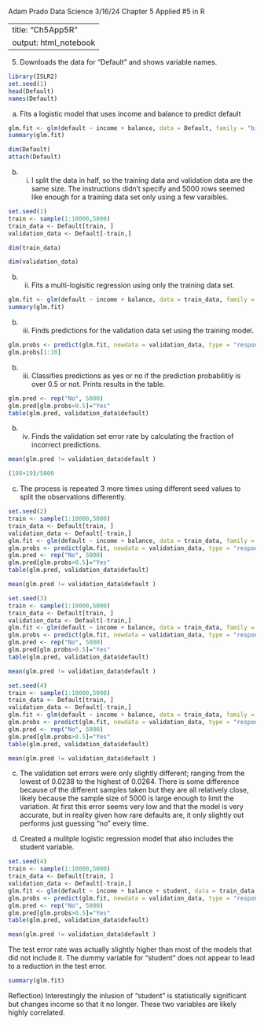 Adam Prado
Data Science
3/16/24
Chapter 5 Applied #5 in R

---
title: "Ch5App5R"
output: html_notebook
---


5)
Downloads the data for "Default" and shows variable names.
```{r}
library(ISLR2)
set.seed(1)
head(Default)
names(Default)
```

a) 
Fits a logistic model that uses income and balance to predict default

```{r}
glm.fit <- glm(default ~ income + balance, data = Default, family = "binomial")
summary(glm.fit)
```
```{r}
dim(Default)
attach(Default)
```

b) i) 
I split the data in half, so the training data and validation data are the same size.  The instructions didn't specify and 5000 rows seemed like enough for a training data set only using a few varaibles. 
```{r}
set.seed(1)
train <- sample(1:10000,5000)
train_data <- Default[train, ]
validation_data <- Default[-train,]
```
```{r}
dim(train_data)
```

```{r}
dim(validation_data)
```

b) ii)
Fits a multi-logisitic regression using only the training data set.
```{r}
glm.fit <- glm(default ~ income + balance, data = train_data, family = "binomial")
summary(glm.fit)
```
b) iii)
Finds predictions for the validation data set using the training model. 
```{r}
glm.probs <- predict(glm.fit, newdata = validation_data, type = "response")
glm.probs[1:10]
```
b) iii)
Classifies predictions as yes or no if the prediction probabilitiy is over 0.5 or not.  Prints results in the table. 
```{r}
glm.pred <- rep("No", 5000)
glm.pred[glm.probs>0.5]="Yes"
table(glm.pred, validation_data$default)
```
b) iv)
Finds the validation set error rate by calculating the fraction of incorrect predictions. 
```{r}
mean(glm.pred != validation_data$default )
```
```{r}
(108+19)/5000

```
c) The process is repeated 3 more times using different seed values to split the observations differently.
```{r}
set.seed(2)
train <- sample(1:10000,5000)
train_data <- Default[train, ]
validation_data <- Default[-train,]
glm.fit <- glm(default ~ income + balance, data = train_data, family = "binomial")
glm.probs <- predict(glm.fit, newdata = validation_data, type = "response")
glm.pred <- rep("No", 5000)
glm.pred[glm.probs>0.5]="Yes"
table(glm.pred, validation_data$default)

```
```{r}
mean(glm.pred != validation_data$default )
```
```{r}
set.seed(3)
train <- sample(1:10000,5000)
train_data <- Default[train, ]
validation_data <- Default[-train,]
glm.fit <- glm(default ~ income + balance, data = train_data, family = "binomial")
glm.probs <- predict(glm.fit, newdata = validation_data, type = "response")
glm.pred <- rep("No", 5000)
glm.pred[glm.probs>0.5]="Yes"
table(glm.pred, validation_data$default)
```
```{r}
mean(glm.pred != validation_data$default )
```
```{r}
set.seed(4)
train <- sample(1:10000,5000)
train_data <- Default[train, ]
validation_data <- Default[-train,]
glm.fit <- glm(default ~ income + balance, data = train_data, family = "binomial")
glm.probs <- predict(glm.fit, newdata = validation_data, type = "response")
glm.pred <- rep("No", 5000)
glm.pred[glm.probs>0.5]="Yes"
table(glm.pred, validation_data$default)
```
```{r}
mean(glm.pred != validation_data$default )
```
c)
The validation set errors were only slightly different; ranging from the lowest of 0.0238 to the highest of 0.0264.  There is some difference  because of the different samples taken but they are all relatively close, likely because the sample size of 5000 is large enough to limit the variation. 
At first this error seems very low and that the model is very accurate, but in reality given how rare defaults are, it only slightly out performs just guessing "no" every time.


d) 
Created a mulitple logistic regression model that also includes the student variable.
```{r}
set.seed(4)
train <- sample(1:10000,5000)
train_data <- Default[train, ]
validation_data <- Default[-train,]
glm.fit <- glm(default ~ income + balance + student, data = train_data, family = "binomial")
glm.probs <- predict(glm.fit, newdata = validation_data, type = "response")
glm.pred <- rep("No", 5000)
glm.pred[glm.probs>0.5]="Yes"
table(glm.pred, validation_data$default)
```
```{r}
mean(glm.pred != validation_data$default )
```
The test error rate was actually slightly higher than most of the models that did not include it.  The dummy variable for "student" does not appear to lead to a reduction in the test error.
```{r}
summary(glm.fit)
```
Reflection) 
Interestingly the inlusion of "student" is statistically significant but changes income so that it no longer.  These two variables are likely highly correlated. 


